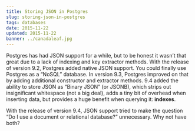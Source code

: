 ```yaml
---
title: Storing JSON in Postgres
slug: storing-json-in-postgres
tags: databases
date: 2015-11-22
updated: 2015-11-22
banner: ../canadaleaf.jpg
---
```


Postgres has had JSON support for a while, but to be honest it wasn’t that great due to a lack of indexing and key extractor methods. With the release of version 9.2, Postgres added native JSON support. You could finally use Postgres as a “NoSQL” database. In version 9.3, Postgres improved on that by adding additional constructor and extractor methods. 9.4 added the ability to store JSON as “Binary JSON” (or JSONB), which strips out insignificant whitespace (not a big deal), adds a tiny bit of overhead when inserting data, but provides a huge benefit when querying it: __indexes__. 
 
With the release of version 9.4, JSON support tried to make the question “Do I use a document or relational database?” unnecessary. Why not have both?